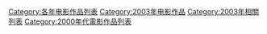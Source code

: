 {{Categories by country|nocat}}

[[Category:各年电影作品列表|Category:各年电影作品列表]]
[[Category:2003年电影作品|Category:2003年电影作品]]
[[Category:2003年相關列表|Category:2003年相關列表]]
[[Category:2000年代電影作品列表|Category:2000年代電影作品列表]]